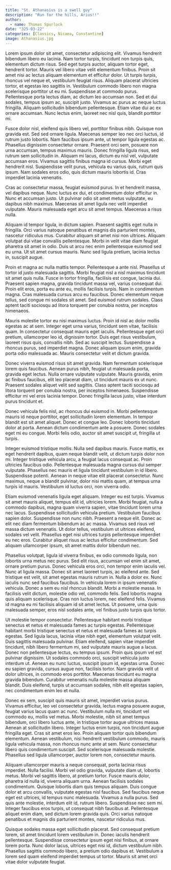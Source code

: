 ```yaml
---
title: "St. Athanasius is a swell guy" 
description: "Run for the hills, Arius!!"
author:
  - name: Thomas Spurlock
date: "325-03-22"
categories: [Classics, Nicaea, Constantine]
image: Athanasius.jpg
---
```


Lorem ipsum dolor sit amet, consectetur adipiscing elit. Vivamus hendrerit bibendum libero eu lacinia. Nam tortor turpis, tincidunt non turpis quis, elementum dictum risus. Sed eget turpis auctor, aliquam tortor eget, hendrerit tortor. Mauris vel libero vitae velit elementum finibus. Proin sit amet nisi ac lectus aliquam elementum et efficitur dolor. Ut turpis turpis, rhoncus vel neque et, vestibulum feugiat risus. Aliquam placerat ultricies tortor, et egestas leo sagittis in. Vestibulum commodo libero non magna scelerisque porttitor ut eu mi. Suspendisse at commodo purus. Pellentesque porta lectus diam, ac dictum leo accumsan non. Sed et dui sodales, tempus ipsum ac, suscipit justo. Vivamus ac purus ac neque luctus fringilla. Aliquam sollicitudin bibendum pellentesque. Etiam vitae dui ac ex ornare accumsan. Nunc lectus enim, laoreet nec nisl quis, blandit porttitor mi.

Fusce dolor nisl, eleifend quis libero vel, porttitor finibus nibh. Quisque non gravida est. Sed sed ornare ligula. Maecenas semper leo nec orci luctus, id rutrum justo lobortis. Nam faucibus ipsum ante, ut tempor ligula egestas ac. Phasellus dignissim consectetur ornare. Praesent orci sem, posuere non urna accumsan, tempus maximus mauris. Donec fringilla ligula risus, sed rutrum sem sollicitudin in. Aliquam mi lacus, dictum eu nisl vel, vulputate accumsan eros. Vivamus sagittis finibus magna id cursus. Morbi eget hendrerit nisl. Suspendisse velit purus, vehicula eu varius quis, rutrum quis ipsum. Nam sodales eros odio, quis dictum mauris lobortis id. Cras imperdiet lacinia venenatis.

Cras ac consectetur massa, feugiat euismod purus. In et hendrerit massa, vel dapibus neque. Nunc luctus ex dui, et condimentum dolor efficitur in. Nunc et accumsan justo. Ut pulvinar odio sit amet metus vulputate, eu dapibus nibh maximus. Maecenas sit amet ligula nec velit imperdiet vulputate. Mauris malesuada eget arcu sit amet tempus. Maecenas a risus nulla.

Aliquam id tempor ligula, in dictum sapien. Praesent sagittis eget nulla in fringilla. Orci varius natoque penatibus et magnis dis parturient montes, nascetur ridiculus mus. Curabitur aliquam sit amet nisi non ultrices. Aliquam volutpat dui vitae convallis pellentesque. Morbi in velit vitae diam feugiat pharetra sit amet in odio. Duis ut arcu nec enim pellentesque euismod sed eu urna. Ut sit amet cursus mauris. Nunc sed ligula pretium, lacinia lectus in, suscipit augue.

Proin et magna ac nulla mattis tempor. Pellentesque a ante nisl. Phasellus ut tortor id justo malesuada sagittis. Morbi feugiat nisl a nisl maximus tincidunt sit amet quis nulla. Fusce in tortor fringilla, facilisis est congue, lacinia dui. Praesent sapien magna, gravida tincidunt massa vel, varius consequat dui. Proin elit eros, porta eu ante eu, mollis facilisis turpis. Nam in condimentum magna. Cras malesuada cursus arcu eu faucibus. Donec elementum neque tellus, sed congue mi sodales sit amet. Sed euismod rutrum sodales. Class aptent taciti sociosqu ad litora torquent per conubia nostra, per inceptos himenaeos.

Mauris molestie tortor eu nisi maximus luctus. Proin id nisl ac dolor mollis egestas ac at sem. Integer eget urna varius, tincidunt sem vitae, facilisis quam. In consectetur consequat mauris eget iaculis. Pellentesque eget orci pretium, ullamcorper leo id, dignissim tortor. Duis eget risus vestibulum, laoreet risus quis, convallis nibh. Sed ac suscipit lectus. Suspendisse a rhoncus purus, sed imperdiet magna. Donec aliquam ipsum enim, gravida porta odio malesuada ac. Mauris consectetur velit et dictum gravida.

Donec viverra euismod risus sit amet gravida. Nam fermentum scelerisque lorem quis faucibus. Aenean purus nibh, feugiat ut malesuada porta, gravida eget lectus. Nulla ornare vulputate vulputate. Mauris gravida, enim ac finibus faucibus, elit leo placerat diam, ut tincidunt mauris ex ut nunc. Praesent sodales aliquet velit sed sagittis. Class aptent taciti sociosqu ad litora torquent per conubia nostra, per inceptos himenaeos. Suspendisse efficitur mi vel eros lacinia tempor. Donec fringilla lacus justo, vitae interdum purus tincidunt et.

Donec vehicula felis nisl, ac rhoncus dui euismod in. Morbi pellentesque mauris id neque porttitor, eget sollicitudin lorem elementum. In tempor blandit est sit amet aliquet. Donec et congue leo. Donec lobortis tincidunt dolor at porta. Aenean dictum condimentum ante a posuere. Donec sodales eget mi eu congue. Morbi felis odio, auctor sit amet suscipit ut, fringilla ut turpis.

Integer euismod tristique mollis. Nulla sed dapibus mauris. Fusce mattis, ex eget hendrerit dapibus, quam neque blandit velit, ut dictum turpis dolor non mi. Integer tristique vehicula arcu, a feugiat lacus consequat ac. Proin ultricies faucibus odio. Pellentesque malesuada magna cursus dui semper vulputate. Phasellus nec mauris et ligula tincidunt vestibulum in id libero. Suspendisse potenti. Aenean in neque vitae elit placerat consectetur. Nunc maximus, neque a blandit pulvinar, dolor nisi mattis quam, at tempus urna turpis id mauris. Vestibulum id luctus orci, non viverra odio.

Etiam euismod venenatis ligula eget aliquam. Integer eu est turpis. Vivamus sit amet mauris aliquet, tempus elit id, ultricies lorem. Morbi feugiat, nulla a commodo dapibus, magna quam viverra sapien, vitae tincidunt lorem urna nec lacus. Suspendisse sollicitudin vehicula pretium. Vestibulum faucibus sapien dolor. Suspendisse non nunc nibh. Praesent a neque elit. Donec ac elit nec diam fermentum bibendum ac ac massa. Vivamus sed risus vel massa dictum venenatis. Ut dolor tellus, vestibulum ut ultrices eleifend, sodales vel velit. Phasellus eget nisi ultrices turpis pellentesque imperdiet eu nec eros. Curabitur aliquet risus ac lectus efficitur condimentum. Sed aliquam ullamcorper ipsum, sit amet mattis dolor bibendum nec.

Phasellus volutpat, ligula id viverra finibus, ex odio commodo ligula, non lobortis urna metus nec purus. Sed elit risus, accumsan vel enim sit amet, ornare pretium purus. Donec vehicula eros orci, non tempor enim iaculis vel. Nunc at ligula massa. Donec sit amet laoreet turpis, ac eleifend ante. Sed tristique est velit, sit amet egestas mauris rutrum in. Nulla a dolor ex. Nunc iaculis nunc sed faucibus faucibus. In vehicula lorem in ipsum venenatis vehicula. Donec a sem eu nisl rhoncus blandit. Morbi a molestie massa. In facilisis velit dictum, molestie odio vel, commodo felis. Sed lobortis magna quis aliquam scelerisque. Cras non luctus lorem, nec eleifend felis. Vivamus id magna eu mi facilisis aliquam id sit amet lectus. Ut posuere, urna quis malesuada semper, eros nisl sodales ante, vel finibus justo turpis quis tortor.

Ut molestie tempor consectetur. Pellentesque habitant morbi tristique senectus et netus et malesuada fames ac turpis egestas. Pellentesque habitant morbi tristique senectus et netus et malesuada fames ac turpis egestas. Sed ligula lacus, lacinia vitae nibh eget, elementum volutpat velit. Duis sagittis malesuada pulvinar. Etiam eleifend, sapien vitae imperdiet tincidunt, nibh libero fermentum mi, sed vulputate mauris augue a lacus. Donec non pellentesque lectus, eu tempus ipsum. Proin quis ipsum vel est pulvinar dignissim. Ut sodales commodo orci, suscipit vehicula justo interdum ut. Aenean eu nunc luctus, suscipit ipsum id, egestas urna. Donec eu sapien gravida, cursus augue non, facilisis tortor. Nam gravida velit ut dolor ultrices, in commodo eros porttitor. Maecenas tincidunt eu magna gravida bibendum. Curabitur venenatis nulla molestie massa aliquam blandit. Duis eleifend, turpis ut accumsan sodales, nibh elit egestas sapien, nec condimentum enim leo et nulla.

Donec ex sem, suscipit quis mauris sit amet, imperdiet varius purus. Vivamus efficitur, leo vel consectetur gravida, lectus magna posuere augue, feugiat varius lacus quam ac nunc. Vestibulum nulla mi, tincidunt vel commodo eu, mollis vel metus. Morbi molestie, nibh sit amet tempus bibendum, orci libero luctus ante, in tristique tortor augue ultrices massa. Aenean at sollicitudin libero. Integer luctus enim turpis, non tincidunt augue fringilla eget. Cras sit amet eros leo. Proin aliquam tortor quis bibendum elementum. Aenean vestibulum, nisi hendrerit vestibulum commodo, mauris ligula vehicula massa, non rhoncus nunc ante at sem. Nunc consectetur libero quis condimentum suscipit. Sed scelerisque malesuada molestie. Phasellus sed ligula ullamcorper, auctor lorem non, consectetur mauris.

Aliquam ullamcorper mauris a neque consequat, porta lacinia risus imperdiet. Nulla facilisi. Morbi vel odio gravida, vulputate diam ut, lobortis metus. Morbi vel sagittis libero, at pretium tortor. Fusce mauris dolor, pharetra id nulla id, viverra aliquam urna. Aenean facilisis sodales condimentum. Quisque lobortis diam quis tempus aliquam. Duis congue dolor et arcu convallis, vulputate egestas nisl faucibus. Sed faucibus neque eget est ultrices, id tempus nunc malesuada. Vivamus a nulla purus. Sed quis ante molestie, interdum elit id, rutrum libero. Suspendisse nec sem mi. Integer faucibus eros turpis, ut consequat nibh faucibus at. Pellentesque aliquet enim diam, sed dictum lorem gravida quis. Orci varius natoque penatibus et magnis dis parturient montes, nascetur ridiculus mus.

Quisque sodales massa eget sollicitudin placerat. Sed consequat pretium lorem, sit amet tincidunt lorem vestibulum in. Donec iaculis hendrerit pellentesque. Suspendisse consectetur ipsum eget nisi finibus, at ornare lorem porta. Nunc dolor lacus, ultrices eget nisi id, dictum vestibulum nibh. Phasellus sagittis commodo libero, a pretium odio dapibus et. Vestibulum a lorem sed quam eleifend imperdiet tempus ut tortor. Mauris sit amet orci vitae dolor vulputate feugiat.



